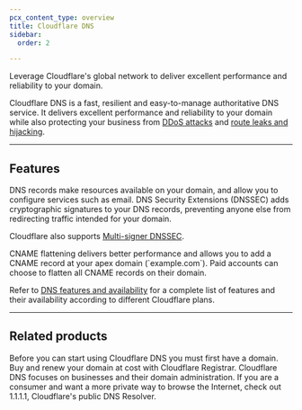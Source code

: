 ```yaml
---
pcx_content_type: overview
title: Cloudflare DNS
sidebar:
  order: 2

---
```



<Description>

Leverage Cloudflare's global network to deliver excellent performance and reliability to your domain.
</Description>

<Plan type="all" />

Cloudflare DNS is a fast, resilient and easy-to-manage authoritative DNS service. It delivers excellent performance and reliability to your domain while also protecting your business from [DDoS attacks](https://www.cloudflare.com/learning/ddos/what-is-a-ddos-attack/) and [route leaks and hijacking](https://www.cloudflare.com/learning/security/glossary/bgp-hijacking/).

***

## Features

<Feature header="DNS records" href="/dns/manage-dns-records/how-to/create-dns-records/">
DNS records make resources available on your domain, and allow you to configure services such as email.
</ Feature>

<Feature header="DNSSEC" href="/dns/dnssec/">
DNS Security Extensions (DNSSEC) adds cryptographic signatures to your DNS records, preventing anyone else from redirecting traffic intended for your domain.

Cloudflare also supports [Multi-signer DNSSEC](/dns/dnssec/multi-signer-dnssec/).
</Feature>

<Feature header="CNAME flattening" href="/dns/cname-flattening/">
CNAME flattening delivers better performance and allows you to add a CNAME record at your apex domain (`example.com`). Paid accounts can choose to flatten all CNAME records on their domain.
</Feature>

<br />

Refer to [DNS features and availability](/dns/reference/all-features/) for a complete list of features and their availability according to different Cloudflare plans.

***

## Related products

<RelatedProduct header="Registrar" href="/registrar/" product="registrar">
Before you can start using Cloudflare DNS you must first have a domain. Buy and renew your domain at cost with Cloudflare Registrar.
</RelatedProduct>

<RelatedProduct header="DNS Resolver" href="/1.1.1.1/" product="1.1.1.1">
Cloudflare DNS focuses on businesses and their domain administration. If you are a consumer and want a more private way to browse the Internet, check out 1.1.1.1, Cloudflare's public DNS Resolver.
</RelatedProduct>
